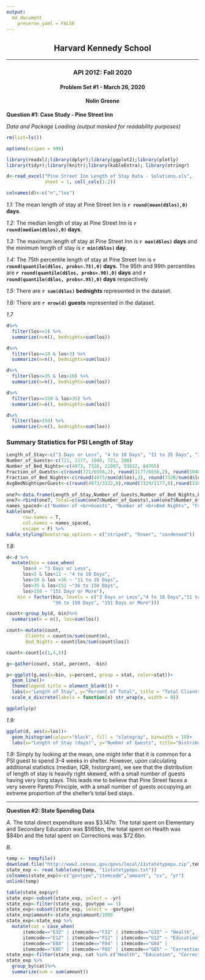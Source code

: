 ```yaml
---
output: 
  md_document
    preserve_yaml = FALSE
---
```

<center>

## Harvard Kennedy School
***
### API 201Z: Fall 2020
#### Problem Set #1 - March 26, 2020
#### __Nolin Greene__

</center>

__Question #1: Case Study - Pine Street Inn__

*Data and Package Loading (output masked for readability purposes)*

```r
rm(list=ls())

options(scipen = 999)

library(readxl);library(dplyr);library(ggplot2);library(plotly)
library(tidyr);library(knitr);library(kableExtra); library(stringr)

d<-read_excel("Pine Street Inn Length of Stay Data - Solutions.xls", 
              sheet = 1, cell_cols(1:2))

colnames(d)<-c("n","los")
```
*1.1:* The mean length of stay at Pine Street Inn is **`r round(mean(d$los),0)` days**. 

*1.2:* The median length of stay at Pine Street Inn is **`r round(median(d$los),0)` days**. 

*1.3:* The maximum length of stay at Pine Street Inn is **`r max(d$los)` days** and the minimum length of stay is **`r min(d$los)` day**. 

*1.4:* The 75th percentile length of stay at Pine Street Inn is **`r round(quantile(d$los, probs=.75),0)` days.**  The 95th and 99th percentiles are **`r round(quantile(d$los, probs=.90),0)` days** and **`r round(quantile(d$los, probs=.95),0)` days** respectively

*1.5:* There are **`r sum(d$los)` bednights** represented in the dataset.

*1.6:* There are **`r nrow(d)` guests** represented in the dataset.

*1.7* 
```r
d%>%
  filter(los<=3) %>%
  summarize(n=n(), bednights=sum(los))

d%>%
  filter(los<=10 & los>3) %>%
  summarize(n=n(), bednights=sum(los))

d%>%
  filter(los<=35 & los>10) %>%
  summarize(n=n(), bednights=sum(los))

d%>%
  filter(los<=150 & los>35) %>%
  summarize(n=n(), bednights=sum(los))

d%>%
  filter(los>150) %>%
  summarize(n=n(), bednights=sum(los))
```



### Summary Statistics for PSI Length of Stay
```r
Length_of_Stay<-c("3 Days or Less", "4 to 10 Days", "11 to 35 Days", "36 to 150 Days", "151 Days or More")
Number_of_Guests<-c(721, 1177, 1048, 721, 288)
Number_of_Bed_Nights<-c(4973, 7328, 21007, 53832, 84765)
Fraction_of_Guests<-c(round(721/6556,2), round(1177/6556,2), round(1048/6556,2), round(721/6556,2), round(288/6556,2))
Fraction_of_Bed_Nights<-c(round(4973/sum(d$los),2), round(7328/sum(d$los),2), round(21007/sum(d$los),2), round(53832/sum(d$los),2), round(84765/sum(d$los),2))
AvgBedNightsperGuest<-c(round(4973/3322,0),round(7329/1177,0),round(21007/1048,0),round(53832/721,0),round(84765/288,0))
 
one7<-data.frame(Length_of_Stay,Number_of_Guests,Number_of_Bed_Nights,Fraction_of_Guests,Fraction_of_Bed_Nights,AvgBedNightsperGuest, row.names = 1)
one7<-rbind(one7, Total=c(sum(one7$Number_of_Guests),sum(one7$Number_of_Bed_Nights),"", "", "",""))
names_spaced<-c("Number of <br>Guests", "Number of <br>Bed Nights", "Fraction <br>of Guests", "Fraction of <br>Bed Nights","Avg Bed Nights <br> per Guest")
kable(one7,
      row.names = T,
      col.names = names_spaced, 
      escape = F) %>%
kable_styling(bootstrap_options = c("striped", "hover", "condensed"))

```

*1.8:* 
```r
d<-d %>%
  mutate(bin = case_when(
      los<4 ~ "3 Days or Less",
      los>3 & los<11 ~ "4 to 10 Days",
      los>10 & los <36 ~ "11 to 35 Days",
      los>35 & los<151 ~"36 to 150 Days",
      los>150 ~ "151 Days or More"),
    bin = factor(bin, levels = c("3 Days or Less","4 to 10 Days","11 to 35 Days",
                 "36 to 150 Days", "151 Days or More")))

count<-group_by(d, bin)%>%
  summarise(n = n(), los=sum(los))

count<-mutate(count,
       Clients = count$n/sum(count$n),
       Bed_Nights = count$los/sum(count$los))

count<-count[c(1,4,5)]

g<-gather(count, stat, percent, -bin)

p<-ggplot(g,aes(x=bin, y=percent, group = stat, color=stat))+
  geom_line()+
  theme(legend.title = element_blank()) +
  labs(x="Length of Stay", y="Percent of Total", title = "Total Clients and Bednights by Length of Stay")+
  scale_x_discrete(labels = function(x) str_wrap(x, width = 8))

ggplotly(p)

```


*1.9:* 

```r
ggplot(d, aes(x=los))+
  geom_histogram(colour="black", fill = "slategray", binwidth = 10)+
  labs(x="Length of Stay (days)", y="Number of Guests", title="Distribution of Guests by Length of Stay")
```

*1.9:* Simply by looking at the mean, one might infer that it is common for a PSI guest to spend 3-4 weeks in shelter. However, upon calculating additional statistics (median, IQR, historgram), we see that the distribution of length of stay is heavily right skewed, with a small number of guests having very long stays. This leads me to believe that Pine Street faces a very severe Pareto Principle, with a small number of guests occupying an extreme proportion of the shelter's total bed stays. 


***

__Question #2: State Spending Data__

*A.* The total direct expenditure was $3.147tr. The total spent on Elementary and Secondary Education was $565bn, the total spent on Health was $84bn and the total spent on Corrections was $72.6bn.

*B.*
```r
temp <- tempfile()
download.file("http://www2.census.gov/govs/local/11statetypepu.zip",temp)
state_exp <- read.table(unz(temp, "11statetypepu.txt"))
colnames(state_exp)<-c("govtype","itemcode","amount", "cv", "yr")
unlink(temp)
```

```r
table(state_exp$yr)
state_exp<-subset(state_exp, select = -yr)
state_exp<-filter(state_exp, govtype == 1)
state_exp<-subset(state_exp, select = -govtype)
state_exp$amount<-state_exp$amount/1000
state_exp<-state_exp %>%
  mutate(cat = case_when(
      itemcode=="E32" | itemcode=="F32" | itemcode=="G32" ~ "Health",
      itemcode=="E12" | itemcode=="F12" | itemcode=="G12" ~ "Education",
      itemcode=="E04" | itemcode=="F04" | itemcode=="G04" |
      itemcode=="E05" | itemcode=="F05" | itemcode=="G05" ~ "Corrections"))
state_exp<-filter(state_exp, cat %in% c("Health", "Education", "Corrections"))
state_exp %>%
  group_by(cat)%>%
  summarize(sum = sum(amount))
```


